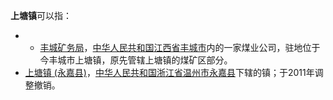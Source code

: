 '''上塘镇'''可以指：
{{PRC admin/disambig|32/13/24/102/000|36/09/81/127/000}}
** [[丰城矿务局|丰城矿务局]]，[[中华人民共和国|中华人民共和国]][[江西省|江西省]][[丰城市|丰城市]]内的一家煤业公司，驻地位于今丰城市上塘镇，原先管辖上塘镇的煤矿区部分。
*[[上塘镇_(永嘉县)|上塘镇 (永嘉县)]]，[[中华人民共和国|中华人民共和国]][[浙江省|浙江省]][[温州市|温州市]][[永嘉县|永嘉县]]下辖的镇；于2011年调整撤销。
{{disambig|cat=三字中国镇名消歧义}}
